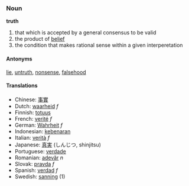 ===Noun===
'''truth'''

#that which is accepted by a general consensus to be valid
#the product of [[belief]]
#the condition that makes rational sense within a given interperetation

====Antonyms====
[[lie]], [[untruth]], [[nonsense]], [[falsehood]]

====Translations====

*Chinese: [[事實]]
*Dutch: [[waarheid]] ''f''
*Finnish: [[totuus]]
*French: [[verité]] ''f''
*German: [[Wahrheit]] ''f''
*Indonesian: [[kebenaran]]
*Italian: [[verità]] ''f''
*Japanese: [[真実]] (しんじつ, shinjitsu)
*Portuguese: [[verdade]]
*Romanian: [[adevăr]] ''n''
*Slovak: [[pravda]] ''f''
*Spanish: [[verdad]] ''f''
*Swedish: [[sanning]] (1)